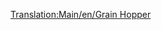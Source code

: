 [[Translation:Main/en/Grain Hopper]]{{en/-}}{{Template:Vagoni/It
|Picture=[[File:en/Grainhopper.png]]
|Name=Tramoggia per grano
|NormalCost=€ 2.132
|NormalWeight=19 / 49 t
|NormalCapacity=30 tonnellate di cereali
|MonoCost="
|MonoWeight=19 / 54 t
|MonoCapacity=35 tonnellate di cereali
|MagCost="
|MagWeight=19 / 56 t
|MagCapacity=37 tonnellate di cereali
|Description=Si noti che i carri bestiame e quelli per cereali hanno capacità diverse, quindi compensare opportunamente quando si compone un treno misto da una fattoria.
}}